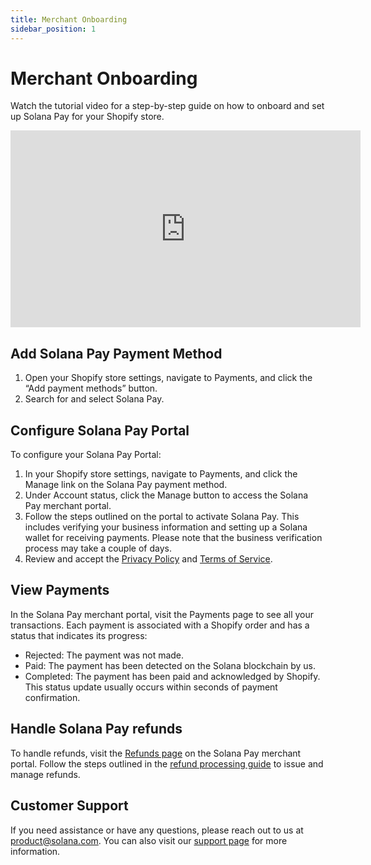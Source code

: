 ```yaml
---
title: Merchant Onboarding
sidebar_position: 1
---
```


# Merchant Onboarding

Watch the tutorial video for a step-by-step guide on how to onboard and set up Solana Pay for your Shopify store.

<iframe
    width="560"
    height="315"
    src="https://www.youtube.com/embed/R8Y530fquCM"
    title="YouTube video player"
    frameborder="0"
    allow="accelerometer; autoplay; clipboard-write; encrypted-media; gyroscope; picture-in-picture; web-share"
    allowfullscreen
></iframe>

## Add Solana Pay Payment Method

1. Open your Shopify store settings, navigate to Payments, and click the “Add payment methods” button.
2. Search for and select Solana Pay.

## Configure Solana Pay Portal

To configure your Solana Pay Portal:

1. In your Shopify store settings, navigate to Payments, and click the Manage link on the Solana Pay payment method.
2. Under Account status, click the Manage button to access the Solana Pay merchant portal.
3. Follow the steps outlined on the portal to activate Solana Pay. This includes verifying your business information and setting up a Solana wallet for receiving payments. Please note that the business verification process may take a couple of days.
4. Review and accept the [Privacy Policy](https://merchant.solanapay.com/privacy) and [Terms of Service](https://merchant.solanapay.com/termsofservice).

## View Payments

In the Solana Pay merchant portal, visit the Payments page to see all your transactions. Each payment is associated with a Shopify order and has a status that indicates its progress:

-   Rejected: The payment was not made.
-   Paid: The payment has been detected on the Solana blockchain by us.
-   Completed: The payment has been paid and acknowledged by Shopify. This status update usually occurs within seconds of payment confirmation.

## Handle Solana Pay refunds

To handle refunds, visit the [Refunds page](https://merchant.solanapay.com/refunds) on the Solana Pay merchant portal. Follow the steps outlined in the [refund processing guide](insert-link-here) to issue and manage refunds.

## Customer Support

If you need assistance or have any questions, please reach out to us at product@solana.com. You can also visit our [support page](https://merchant.solanapay.com/support) for more information.
